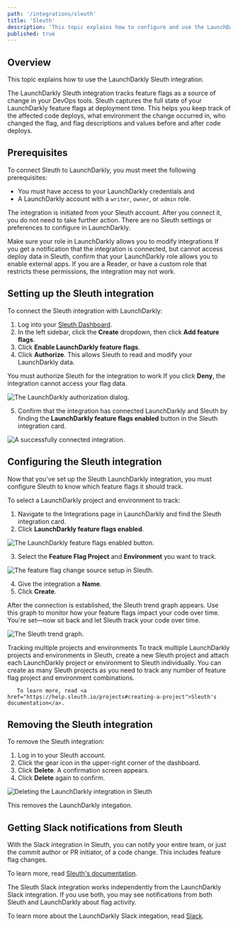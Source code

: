 ```yaml
---
path: '/integrations/sleuth'
title: 'Sleuth'
description: 'This topic explains how to configure and use the LaunchDarkly integration to track feature flags as a source of change in Sleuth.'
published: true
---
```


## Overview

This topic explains how to use the LaunchDarkly Sleuth integration.

The LaunchDarkly Sleuth integration tracks feature flags as a source of change in your DevOps tools. Sleuth captures the full state of your LaunchDarkly feature flags at deployment time. This helps you keep track of the affected code deploys, what environment the change occurred in, who changed the flag, and flag descriptions and values before and after code deploys.

## Prerequisites

To connect Sleuth to LaunchDarkly, you must meet the following prerequisites:

* You must have access to your LaunchDarkly credentials and
* A LaunchDarkly account with a `writer`, `owner`, or `admin` role. 

The integration is initiated from your Sleuth account. After you connect it, you do not need to take further action. There are no Sleuth settings or preferences to configure in LaunchDarkly.

<Callout intent="alert">
  <CalloutTitle>Make sure your role in LaunchDarkly allows you to modify integrations</CalloutTitle>
     <CalloutDescription>   
       If you get a notification that the integration is connected, but cannot access deploy data in Sleuth, confirm that your LaunchDarkly role allows you to enable external apps. If you are a Reader, or have a custom role that restricts these permissions, the integration may not work.
     </CalloutDescription>
   </Callout>

## Setting up the Sleuth integration

To connect the Sleuth integration with LaunchDarkly:

1. Log into your [Sleuth Dashboard](https://app.sleuth.io/accounts/login/).
2. In the left sidebar, click the **Create** dropdown, then click **Add feature flags**.
3. Click **Enable LaunchDarkly feature flags**. 
4. Click **Authorize**. This allows Sleuth to read and modify your LaunchDarkly data. 

<Callout intent="info">
  <CalloutTitle>You must authorize Sleuth for the integration to work</CalloutTitle>
     <CalloutDescription>
      If you click <strong>Deny</strong>, the integration cannot access your flag data.
     </CalloutDescription>
   </Callout>

![The LaunchDarkly authorization dialog.](../images/sleuth-ld-integration-auth-dialog.png)

5. Confirm that the integration has connected LaunchDarkly and Sleuth by finding the **LaunchDarkly feature flags enabled** button in the Sleuth integration card.

![A successfully connected integration.](../images/sleuth-ld-integration-success-dialog_3.png)

## Configuring the Sleuth integration

Now that you've set up the Sleuth LaunchDarkly integration, you must configure Sleuth to know which feature flags it should track. 

To select a LaunchDarkly project and environment to track:  

1. Navigate to the Integrations page in LaunchDarkly and find the Sleuth integration card.
2. Click **LaunchDarkly feature flags enabled**. 

![The LaunchDarkly feature flags enabled button.](../images/sleuth-ld-integration-success-dialog_3.png)

3. Select the **Feature Flag Project** and **Environment** you want to track.

![The feature flag change source setup in Sleuth.](../images/sleuth-ld-integration-config-dialog.png)

4. Give the integration a **Name**. 
5. Click **Create**. 

After the connection is established, the Sleuth trend graph appears. Use this graph to monitor how your feature flags impact your code over time. You're set&mdash;now sit back and let Sleuth track your code over time. 

![The Sleuth trend graph.](../images/sleuth-ld-integration-trendgraph.png)

<Callout intent="info">
  <CalloutTitle>Tracking multiple projects and environments</CalloutTitle>
    <CalloutDescription>
       To track multiple LaunchDarkly projects and environments in Sleuth, create a new Sleuth project and attach each LaunchDarkly project or environment to Sleuth individually. You can create as many Sleuth projects as you need to track any number of feature flag project and environment combinations. 
       
       To learn more, read <a href="https://help.sleuth.io/projects#creating-a-project">Sleuth's documentation</a>.  
  </CalloutDescription>
</Callout>

## Removing the Sleuth integration

To remove the Sleuth integration:

1. Log in to your Sleuth account.
2. Click the gear icon in the upper-right corner of the dashboard. 
3. Click **Delete**. A confirmation screen appears.
4. Click **Delete** again to confirm. 

![Deleting the LaunchDarkly integration in Sleuth](../images/sleuth-ld-integration-delete_2.png)

This removes the LaunchDarkly integation.

## Getting Slack notifications from Sleuth

With the Slack integration in Sleuth, you can notify your entire team, or just the commit author or PR initiator, of a code change. This includes feature flag changes. 

To learn more, read <a href="https://help.sleuth.io/integrations/slack">Sleuth's documentation</a>. 

The Sleuth Slack integration works independently from the LaunchDarkly Slack integration. If you use both, you may see notifications from both Sleuth and LaunchDarkly about flag activity. 

To learn more about the LaunchDarkly Slack integation, read [Slack](/integrations/slack/).
